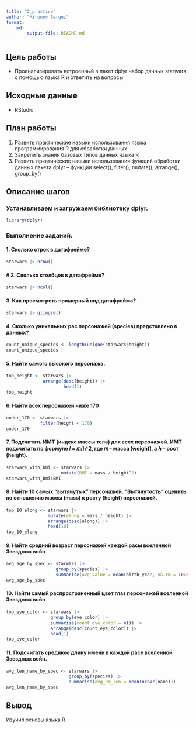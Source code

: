 ---
title: "2_practice"
author: "Mironov Sergei"
format: 
    md:
        output-file: README.md
---

## Цель работы
* Проанализировать встроенный в пакет dplyr набор данных starwars с помощью языка R и ответить на вопросы

## Исходные данные
* RStudio

## План работы
1. Развить практические навыки использования языка программирования R для обработки данных
2. Закрепить знания базовых типов данных языка R
3. Развить пркатические навыки использования функций обработки данных пакета dplyr – функции
select(), filter(), mutate(), arrange(), group_by()

## Описание шагов

### Устанавливаем и загружаем библиотеку dplyr.
```{r}
library(dplyr)
```

### Выполнение заданий.

#### 1. Сколько строк в датафрейме?
```{r}
starwars |> nrow()
```

#### # 2. Сколько столбцов в датафрейме?
```{r}
starwars |> ncol()
```

#### 3. Как просмотреть примерный вид датафрейма?
```{r}
starwars |> glimpse()
```

#### 4. Сколько уникальных рас персонажей (species) представлено в данных?
```{r}
count_unique_species <- length(unique(starwars$height))
count_unique_species
```

#### 5. Найти самого высокого персонажа.
```{r}
top_height <- starwars |>
              arrange(desc(height)) |>
                      head(1)
top_height
```

#### 6. Найти всех персонажей ниже 170
```{r}
under_170 <- starwars |>
             filter(height < 170)
under_170
```

#### 7. Подсчитать ИМТ (индекс массы тела) для всех персонажей. ИМТ подсчитать по формуле 𝐼 = 𝑚/h^2, где 𝑚 – масса (weight), а ℎ – рост (height).
```{r}
starwars_with_bmi <- starwars |>
                     mutate(BMI = mass / height^2)
starwars_with_bmi$BMI
```

#### 8. Найти 10 самых “вытянутых” персонажей. “Вытянутость” оценить по отношению массы (mass) к росту (height) персонажей.
```{r}
top_10_elong <- starwars |> 
                mutate(elong = mass / height) |>
                arrange(desc(elong)) |>
                head(10)
top_10_elong
```

#### 9. Найти средний возраст персонажей каждой расы вселенной Звездных войн
```{r}
avg_age_by_spec <- starwars |>
                   group_by(species) |>
                   summarise(avg_value = mean(birth_year, na.rm = TRUE))
avg_age_by_spec
```

#### 10. Найти самый распространенный цвет глаз персонажей вселенной Звездных войн
```{r}
top_eye_color <- starwars |>
                 group_by(eye_color) |>
                 summarise(count_eye_color = n()) |>
                 arrange(desc(count_eye_color)) |>
                 head(1)
top_eye_color
```

#### 11. Подсчитать среднюю длину имени в каждой расе вселенной Звездных войн.
```{r}
avg_len_name_by_spec <- starwars |>
                        group_by(species) |>
                        summarise(avg_nm_len = mean(nchar(name)))
avg_len_name_by_spec
```

## Вывод
Изучил основы языка R.
